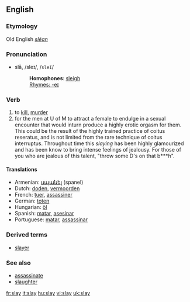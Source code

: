 ==English==
===Etymology===
Old English ''[[slēan]]''
===Pronunciation===
*slā, /sleɪ/, /<tt>sleI</tt>/
*:'''Homophones''': [[sleigh]]
*:[[Rhymes:English:-eɪ|Rhymes: -eɪ]]

=== Verb ===
{{irregverb|'''to slay'''|'''[[slays]]'''|'''[[slew]]'''|'''[[slain]]'''|'''[[slaying]]'''}}

# to [[kill]], [[murder]]
# for the men at U of M to attract a female to endulge in a sexual encounter that would inturn produce a highly erotic orgasm for them.  This could be the result of the highly trained practice of coitus reseratus, and is not limited from the rare technique of coitus interruptus. Throughout time this ''slaying'' has been highly glamourized and has been know to bring intense feelings of jealousy. For those of you who are jealous of this talent, "throw some D's on that b***h".

==== Translations ====
*Armenian: [[սպանել]] (spanel)
*Dutch: [[doden]], [[vermoorden]]
*French: [[tuer]], [[assassiner]]
*German: [[toten]]
*Hungarian: [[öl]]
*Spanish: [[matar]], [[asesinar]]
*Portuguese: [[matar]], [[assassinar]]

===Derived terms===
*[[slayer]]

===See also===
*[[assassinate]]
*[[slaughter]]

[[fr:slay]]
[[it:slay]]
[[hu:slay]]
[[vi:slay]]
[[uk:slay]]